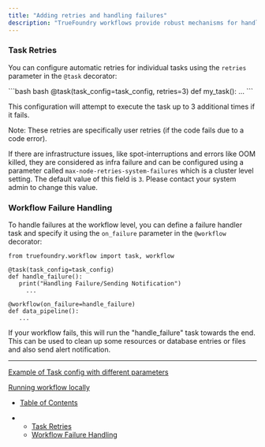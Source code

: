 ```yaml
---
title: "Adding retries and handling failures"
description: "TrueFoundry workflows provide robust mechanisms for handling task failures and retrying failed tasks. Here's how you can implement these features:"
---
```


### Task Retries

You can configure automatic retries for individual tasks using the `retries` parameter in the `@task` decorator:

<CodeGroup>
  ```bash bash
  @task(task_config=task_config, retries=3)
  def my_task():
     ...
  ```
</CodeGroup>

This configuration will attempt to execute the task up to 3 additional times if it fails.

Note: These retries are specifically user retries (if the code fails due to a code error).

If there are infrastructure issues, like spot-interruptions and errors like OOM killed, they are considered as infra failure and can be configured using a parameter called `max-node-retries-system-failures` which is a cluster level setting. The default value of this field is `3`. Please contact your system admin to change this value.

### Workflow Failure Handling

To handle failures at the workflow level, you can define a failure handler task and specify it using the `on_failure` parameter in the `@workflow` decorator:

```
from truefoundry.workflow import task, workflow

@task(task_config=task_config)
def handle_failure():
   print("Handling Failure/Sending Notification")
	 ...

@workflow(on_failure=handle_failure)
def data_pipeline():
   ...
```

If your workflow fails, this will run the "handle\_failure" task towards the end. This can be used to clean up some resources or database entries or files and also send alert notification.

***

[Example of Task config with different parameters](/docs/example-of-task-config-with-different-parameters)

[Running workflow locally](/docs/running-workflow-locally)

* [Table of Contents](#)

* * [Task Retries](#task-retries)
  * [Workflow Failure Handling](#workflow-failure-handling)

